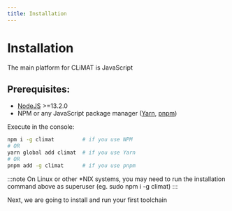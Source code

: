 ```yaml
---
title: Installation
---
```


# Installation

The main platform for CLiMAT is JavaScript

## Prerequisites:
* [NodeJS](https://nodejs.org/en/download/) >=13.2.0
* NPM or any JavaScript package manager ([Yarn](https://classic.yarnpkg.com/lang/en/docs/install), [pnpm](https://pnpm.io/installation))

Execute in the console:
```bash
npm i -g climat         # if you use NPM
# OR
yarn global add climat  # if you use Yarn
# OR
pnpm add -g climat      # if you use pnpm
```
:::note
On Linux or other \*NIX systems, you may need to run the installation command above as superuser (eg. sudo npm i -g climat)
:::

Next, we are going to install and run your first toolchain